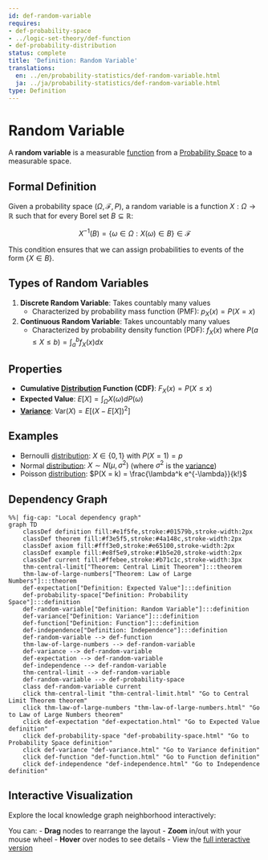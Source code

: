 ```yaml
---
id: def-random-variable
requires:
- def-probability-space
- ../logic-set-theory/def-function
- def-probability-distribution
status: complete
title: 'Definition: Random Variable'
translations:
  en: ../en/probability-statistics/def-random-variable.html
  ja: ../ja/probability-statistics/def-random-variable.html
type: Definition
---
```


# Random Variable {#def-random-variable}

A **random variable** is a measurable [function](../logic-set-theory/def-function.qmd) from a [Probability Space](def-probability-space.qmd) to a measurable space.

## Formal Definition

Given a probability space $(\Omega, \mathcal{F}, P)$, a random variable is a function $X: \Omega \to \mathbb{R}$ such that for every Borel set $B \subseteq \mathbb{R}$:

$$X^{-1}(B) = \{\omega \in \Omega : X(\omega) \in B\} \in \mathcal{F}$$

This condition ensures that we can assign probabilities to events of the form $\{X \in B\}$.

## Types of Random Variables

1. **Discrete Random Variable**: Takes countably many values
   - Characterized by probability mass function (PMF): $p_X(x) = P(X = x)$

2. **Continuous Random Variable**: Takes uncountably many values
   - Characterized by probability density function (PDF): $f_X(x)$ where $P(a \leq X \leq b) = \int_a^b f_X(x) dx$

## Properties

- **Cumulative [Distribution](def-probability-distribution.qmd) Function (CDF)**: $F_X(x) = P(X \leq x)$
- **Expected Value**: $E[X] = \int_{\Omega} X(\omega) dP(\omega)$
- **[Variance](def-variance.qmd)**: $\text{Var}(X) = E[(X - E[X])^2]$

## Examples

- Bernoulli [distribution](def-probability-distribution.qmd): $X \in \{0, 1\}$ with $P(X = 1) = p$
- Normal [distribution](def-probability-distribution.qmd): $X \sim N(\mu, \sigma^2)$ (where $\sigma^2$ is the [variance](def-variance.qmd))
- Poisson [distribution](def-probability-distribution.qmd): $P(X = k) = \frac{\lambda^k e^{-\lambda}}{k!}$

## Dependency Graph

```mermaid
%%| fig-cap: "Local dependency graph"
graph TD
    classDef definition fill:#e1f5fe,stroke:#01579b,stroke-width:2px
    classDef theorem fill:#f3e5f5,stroke:#4a148c,stroke-width:2px
    classDef axiom fill:#fff3e0,stroke:#e65100,stroke-width:2px
    classDef example fill:#e8f5e9,stroke:#1b5e20,stroke-width:2px
    classDef current fill:#ffebee,stroke:#b71c1c,stroke-width:3px
    thm-central-limit["Theorem: Central Limit Theorem"]:::theorem
    thm-law-of-large-numbers["Theorem: Law of Large Numbers"]:::theorem
    def-expectation["Definition: Expected Value"]:::definition
    def-probability-space["Definition: Probability Space"]:::definition
    def-random-variable["Definition: Random Variable"]:::definition
    def-variance["Definition: Variance"]:::definition
    def-function["Definition: Function"]:::definition
    def-independence["Definition: Independence"]:::definition
    def-random-variable --> def-function
    thm-law-of-large-numbers --> def-random-variable
    def-variance --> def-random-variable
    def-expectation --> def-random-variable
    def-independence --> def-random-variable
    thm-central-limit --> def-random-variable
    def-random-variable --> def-probability-space
    class def-random-variable current
    click thm-central-limit "thm-central-limit.html" "Go to Central Limit Theorem theorem"
    click thm-law-of-large-numbers "thm-law-of-large-numbers.html" "Go to Law of Large Numbers theorem"
    click def-expectation "def-expectation.html" "Go to Expected Value definition"
    click def-probability-space "def-probability-space.html" "Go to Probability Space definition"
    click def-variance "def-variance.html" "Go to Variance definition"
    click def-function "def-function.html" "Go to Function definition"
    click def-independence "def-independence.html" "Go to Independence definition"
```

## Interactive Visualization

Explore the local knowledge graph neighborhood interactively:

::: {.graph-viz data-id="def-random-variable" data-width="700" data-height="500"}
:::

You can:
- **Drag** nodes to rearrange the layout
- **Zoom** in/out with your mouse wheel
- **Hover** over nodes to see details
- View the [full interactive version](../../output/interactive/def-random-variable.html){target="_blank"}
